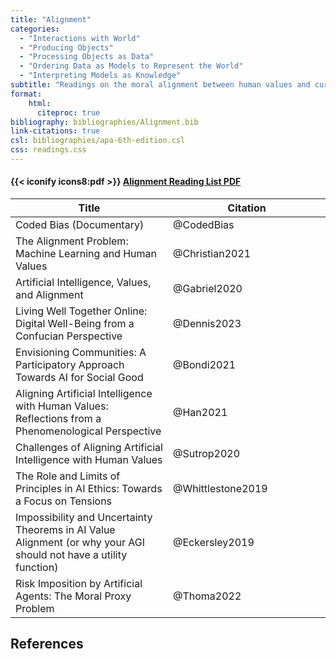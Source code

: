 ```yaml
---
title: "Alignment"
categories:
  - "Interactions with World"
  - "Producing Objects"
  - "Processing Objects as Data"
  - "Ordering Data as Models to Represent the World"
  - "Interpreting Models as Knowledge"
subtitle: "Readings on the moral alignment between human values and current data science practices."
format:
    html:
      citeproc: true
bibliography: bibliographies/Alignment.bib
link-citations: true
csl: bibliographies/apa-6th-edition.csl
css: readings.css
---
```


:::: link-2
::: link-2-header
#### {{< iconify icons8:pdf >}} <a href = "pdf-qmds/Alignment-pdf.qmd" target = "_blank">Alignment Reading List PDF</a>
:::
::::

| Title | Citation |
|----|----|
| Coded Bias (Documentary) | @CodedBias |
| The Alignment Problem: Machine Learning and Human Values | @Christian2021 |
| Artificial Intelligence, Values, and Alignment | @Gabriel2020 |
| Living Well Together Online: Digital Well-Being from a Confucian Perspective | @Dennis2023 |
| Envisioning Communities: A Participatory Approach Towards AI for Social Good | @Bondi2021 |
| Aligning Artificial Intelligence with Human Values: Reflections from a Phenomenological Perspective | @Han2021 |
| Challenges of Aligning Artificial Intelligence with Human Values | @Sutrop2020 |
| The Role and Limits of Principles in AI Ethics: Towards a Focus on Tensions | @Whittlestone2019 |
| Impossibility and Uncertainty Theorems in AI Value Alignment (or why your AGI should not have a utility function) | @Eckersley2019 |
| Risk Imposition by Artificial Agents: The Moral Proxy Problem | @Thoma2022 |

## References

::: {#refs}
:::
